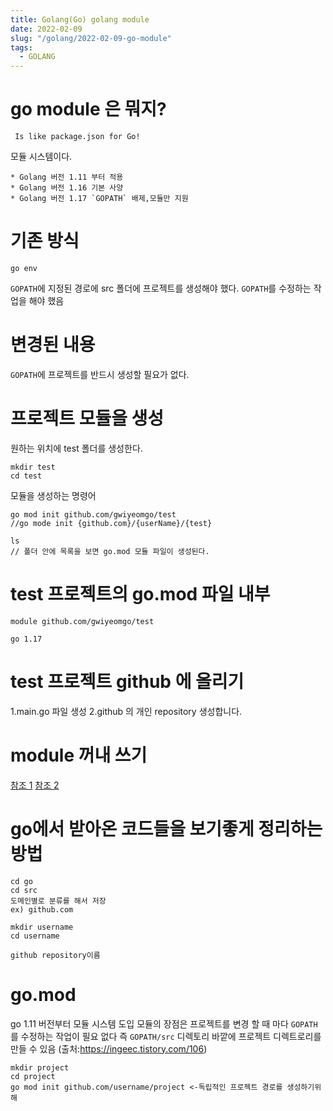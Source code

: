 ```yaml
---
title: Golang(Go) golang module
date: 2022-02-09
slug: "/golang/2022-02-09-go-module"
tags:
  - GOLANG
---
```


# go module 은 뭐지?

` Is like package.json for Go!`

모듈 시스템이다.

```
* Golang 버전 1.11 부터 적용
* Golang 버전 1.16 기본 사양
* Golang 버전 1.17 `GOPATH` 배제,모듈만 지원
```

# 기존 방식

`go env`

`GOPATH`에 지정된 경로에 src 폴더에 프로젝트를 생성해야 했다.
`GOPATH`를 수정하는 작업을 해야 했음


# 변경된 내용

`GOPATH`에 프로젝트를 반드시 생성할 필요가 없다.


# 프로젝트 모듈을 생성

원하는 위치에 test 폴더를 생성한다.
```shell
mkdir test
cd test
``` 
모듈을 생성하는 명령어
 ```shell
 go mod init github.com/gwiyeomgo/test
//go mode init {github.com}/{userName}/{test}

ls
// 폴더 안에 목록을 보면 go.mod 모듈 파일이 생성된다.
 ```

# test 프로젝트의 go.mod 파일 내부

 ```
module github.com/gwiyeomgo/test

go 1.17
 ```

# test 프로젝트 github 에 올리기

1.main.go 파일 생성
2.github 의 개인 repository 생성합니다.

# module 꺼내 쓰기


[참조 1](https://dev-yakuza.posstree.com/ko/golang/module/)
[참조 2](https://www.vompressor.com/go-mod/)


# go에서 받아온 코드들을 보기좋게 정리하는 방법
```
cd go
cd src
도메인별로 분류를 해서 저장
ex) github.com

mkdir username
cd username

github repository이름
```

# go.mod

go 1.11 버전부터 모듈 시스템 도입
모듈의 장점은 프로젝트를 변경 할 때 마다 `GOPATH`를 수정하는 작업이 필요 없다
즉 `GOPATH/src` 디렉토리 바깥에 프로젝트 디렉트로리를 만들 수 있음
(출처:https://ingeec.tistory.com/106)

```
mkdir project
cd project
go mod init github.com/username/project <-독립적인 프로젝트 경로를 생성하기위해
```

